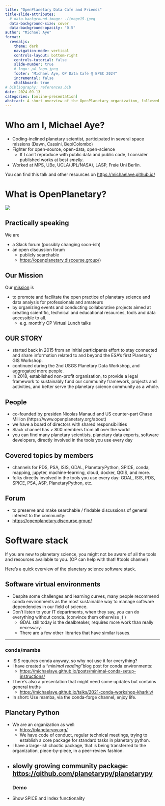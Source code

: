 ```yaml
---
title: "OpenPlanetary Data Cafe and Friends"
title-slide-attributes: 
  # data-background-image: ./image15.jpeg
  data-background-size: cover
  data-background-opacity: "0.5"
author: "Michael Aye"
format: 
  revealjs:
    theme: dark
    navigation-mode: vertical
    controls-layout: bottom-right
    controls-tutorial: false
    slide-number: true
    # logo: p4_logo.jpeg
    footer: "Michael Aye, OP Data Café @ EPSC 2024"
    incremental: false
    chalkboard: true
# bibliography: references.bib
date: 2024-09-13
categories: [online-presentation]
abstract: A short overview of the OpenPlanetary organization, followed by a brief review of the planetary science software stack.
---
```

# Who am I, Michael Aye?

- Coding-inclined planetary scientist, participated in several space missions (Dawn, Cassini, BepiColombo)
- Fighter for open-source, open-data, open-science
  - If I can't reproduce with public data and public code, I consider published works at best *smelly*.
- Worked at MPS, UBe, UCLA(JPL/NASA), LASP, Freie Uni Berlin.
  

You can find this talk and other resources on <https://michaelaye.github.io/>

# What is OpenPlanetary?

![](./op_header_about.png)

## Practically speaking

We are 

* a Slack forum (possibly changing soon-ish)
* an open discussion forum
  * publicly searchable
  * <https://openplanetary.discourse.group/>)


## Our Mission

Our [mission](https://www.openplanetary.org/about) is 

- to promote and facilitate the open practice of planetary science and data analysis for professionals and amateurs 
- by organizing events and conducting collaborative projects aimed at creating scientific, technical and educational resources, tools and data accessible to all.
  - e.g. monthly OP Virtual Lunch talks

## OUR STORY
- started back in 2015 from an initial participants effort to stay connected and share information related to and beyond the ESA’s first Planetary GIS Workshop. 
- continued during the 2nd USGS Planetary Data Workshop, and aggregated more people.
- In 2018, established non-profit organisation, to provide a legal framework to sustainably fund our community framework, projects and activities, and better serve the planetary science community as a whole.

## People

- co-founded by presiden Nicolas Manaud and US counter-part Chase Million (https://www.openplanetary.org/about)
- we have a board of directors with shared responsibilities
- Slack channel has > 800 members from all over the world
- you can find many planetary scientists, planetary data experts, software developers, directly involved in the tools you use every day

## Covered topics by members
- channels for PDS, PSA, ISIS, GDAL, PlanetaryPython, SPICE, conda, mapping, jupyter, machine-learning, cloud, docker, QGIS, and more.
- folks directly involved in the tools you use every day: GDAL, ISIS, PDS, SPICE, PSA, ASP, PlanetaryPython, etc.

## Forum

- to preserve and make searchable / findable discussions of general interest to the community:
- <https://openplanetary.discourse.group/>

# Software stack

If you are new to planetary science, you might not be aware of all the tools and resources available to you. (OP can help with that! #tools channel)

Here's a quick overview of the planetary science software stack.

## Software virtual environments

- Despite some challenges and learning curves, many people recommend conda environments as the most sustainable way to manage software dependencies in our field of science.
- Don't listen to your IT departments, when they say, you can do everything without conda. (convince them otherwise ;) ) 
  - GDAL still today is the dealbreaker, requires more work than really necessary.
  - There are a few other libraries that have similar issues.

---

### conda/mamba

- ISIS requires conda anyway, so why not use it for everything?
- I have created a *_"minimal reading"_*blog post for conda environments:
  - <https://michaelaye.github.io/posts/minimal-conda-setup-instructions/>
- There's also a presentation that might need some updates but contains general truths
  - <https://michaelaye.github.io/talks/2021-conda-workshop-kharkiv/>
- In short: Use mamba, via the conda-forge channel, enjoy life. 

## Planetary Python

- We are an organization as well:
  - <https://planetarypy.org/>
  - We have code of conduct, regular technical meetings, trying to establish a core package for standard tasks in planetary python.
- I have a large-ish chaotic package, that is being transferred to the organization, piece-by-piece, in a peer-review fashion.
- slowly growing community package: <https://github.com/planetarypy/planetarypy>
---
### Demo 

- Show SPICE and Index functionality
